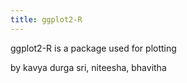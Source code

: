 ```yaml
---
title: ggplot2-R
---
```


ggplot2-R is a package used for plotting

by kavya durga sri, niteesha, bhavitha
